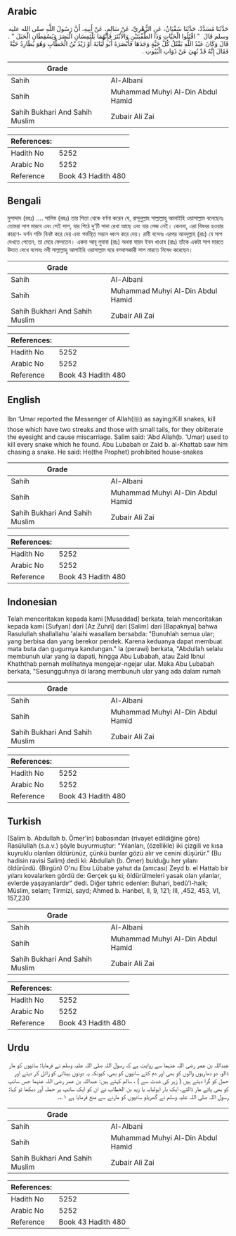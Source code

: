 ## Arabic


<div dir="rtl" lang="ar" style={{fontSize:'larger',backgroundColor:'#f8f9fa',padding:20}}>
حَدَّثَنَا مُسَدَّدٌ، حَدَّثَنَا سُفْيَانُ، عَنِ الزُّهْرِيِّ، عَنْ سَالِمٍ، عَنْ أَبِيهِ، أَنَّ رَسُولَ اللَّهِ صلى الله عليه وسلم قَالَ ‏ "‏ اقْتُلُوا الْحَيَّاتِ وَذَا الطُّفْيَتَيْنِ وَالأَبْتَرَ فَإِنَّهُمَا يَلْتَمِسَانِ الْبَصَرَ وَيُسْقِطَانِ الْحَبَلَ ‏"‏ ‏.‏ قَالَ وَكَانَ عَبْدُ اللَّهِ يَقْتُلُ كُلَّ حَيَّةٍ وَجَدَهَا فَأَبْصَرَهُ أَبُو لُبَابَةَ أَوْ زَيْدُ بْنُ الْخَطَّابِ وَهُوَ يُطَارِدُ حَيَّةً فَقَالَ إِنَّهُ قَدْ نُهِيَ عَنْ ذَوَاتِ الْبُيُوتِ ‏.‏
</div>
<div style={{backgroundColor:'#f8f9fa',padding:20, marginBottom: 10}}><table> <thead> <tr> <th>Grade</th> <th></th> </tr> </thead> <tbody> <tr><td>Sahih</td><td>Al-Albani</td></tr><tr><td>Sahih</td><td>Muhammad Muhyi Al-Din Abdul Hamid</td></tr><tr><td>Sahih Bukhari And Sahih Muslim</td><td>Zubair Ali Zai</td></tr></tbody></table><table> <thead> <tr> <th>References:</th> <th></th> </tr> </thead> <tbody><tr><td>Hadith No</td><td>5252</td></tr><tr><td>Arabic No</td><td>5252</td></tr><tr><td>Reference</td><td>Book 43 Hadith 480</td></tr></tbody></table></div>

## Bengali


<div dir="ltr" lang="bn" style={{fontSize:'larger',backgroundColor:'#f8f9fa',padding:20}}>
মুসাদ্দাদ (রহঃ) .... সালিম (রহঃ) তার পিতা থেকে বর্ণনা করেন যে, রাসূলুল্লাহ সাল্লাল্লাহু আলাইহি ওয়াসাল্লাম বলেছেনঃ তোমরা সাপ মারবে এবং সেই সাপ, যার পিঠে দু'টি সাদা রেখা আছে এবং যার লেজ নেই। কেননা, এরা বিষধর হওয়ার কারণে- দর্শন শক্তি বিনষ্ট করে দেয় এবং গর্ভস্থিত সন্তান ধ্বংস করে দেয়। রাবী বলেনঃ এরপর আবদুল্লাহ (রাঃ) যে সাপ দেখতে পেতেন, তা মেরে ফেলতেন। একদা আবূ লুবাবা (রাঃ) অথবা যায়দ ইবন খাওাব (রাঃ) তাঁকে একটা সাপ মারতে উদ্যত দেখে বলেনঃ নবী সাল্লাল্লাহু আলাইহি ওয়াসাল্লাম ঘরে বসবাসকারী সাপ মারতে নিষেধ করেছেন।
</div>
<div style={{backgroundColor:'#f8f9fa',padding:20, marginBottom: 10}}><table> <thead> <tr> <th>Grade</th> <th></th> </tr> </thead> <tbody> <tr><td>Sahih</td><td>Al-Albani</td></tr><tr><td>Sahih</td><td>Muhammad Muhyi Al-Din Abdul Hamid</td></tr><tr><td>Sahih Bukhari And Sahih Muslim</td><td>Zubair Ali Zai</td></tr></tbody></table><table> <thead> <tr> <th>References:</th> <th></th> </tr> </thead> <tbody><tr><td>Hadith No</td><td>5252</td></tr><tr><td>Arabic No</td><td>5252</td></tr><tr><td>Reference</td><td>Book 43 Hadith 480</td></tr></tbody></table></div>

## English


<div dir="ltr" lang="en" style={{fontSize:'larger',backgroundColor:'#f8f9fa',padding:20}}>
Ibn ‘Umar reported the Messenger of Allah(ﷺ) as saying:Kill snakes, kill those which have two streaks and those with small tails, for they obliterate the eyesight and cause miscarriage. Salim said: ‘Abd Allah(b. ‘Umar) used to kill every snake which he found. Abu Lubabah or Zaid b. al-Khattab saw him chasing a snake. He said: He(the Prophet) prohibited house-snakes
</div>
<div style={{backgroundColor:'#f8f9fa',padding:20, marginBottom: 10}}><table> <thead> <tr> <th>Grade</th> <th></th> </tr> </thead> <tbody> <tr><td>Sahih</td><td>Al-Albani</td></tr><tr><td>Sahih</td><td>Muhammad Muhyi Al-Din Abdul Hamid</td></tr><tr><td>Sahih Bukhari And Sahih Muslim</td><td>Zubair Ali Zai</td></tr></tbody></table><table> <thead> <tr> <th>References:</th> <th></th> </tr> </thead> <tbody><tr><td>Hadith No</td><td>5252</td></tr><tr><td>Arabic No</td><td>5252</td></tr><tr><td>Reference</td><td>Book 43 Hadith 480</td></tr></tbody></table></div>

## Indonesian


<div dir="ltr" lang="id" style={{fontSize:'larger',backgroundColor:'#f8f9fa',padding:20}}>
Telah menceritakan kepada kami [Musaddad] berkata, telah menceritakan kepada kami [Sufyan] dari [Az Zuhri] dari [Salim] dari [Bapaknya] bahwa Rasulullah shallallahu 'alaihi wasallam bersabda: "Bunuhlah semua ular; yang berbisa dan yang berekor pendek. Karena keduanya dapat membuat mata buta dan gugurnya kandungan." Ia (perawi) berkata, "Abdullah selalu membunuh ular yang ia dapati, hingga Abu Lubabah, atau Zaid Ibnul Khaththab pernah melihatnya mengejar-ngejar ular. Maka Abu Lubabah berkata, "Sesungguhnya di larang membunuh ular yang ada dalam rumah
</div>
<div style={{backgroundColor:'#f8f9fa',padding:20, marginBottom: 10}}><table> <thead> <tr> <th>Grade</th> <th></th> </tr> </thead> <tbody> <tr><td>Sahih</td><td>Al-Albani</td></tr><tr><td>Sahih</td><td>Muhammad Muhyi Al-Din Abdul Hamid</td></tr><tr><td>Sahih Bukhari And Sahih Muslim</td><td>Zubair Ali Zai</td></tr></tbody></table><table> <thead> <tr> <th>References:</th> <th></th> </tr> </thead> <tbody><tr><td>Hadith No</td><td>5252</td></tr><tr><td>Arabic No</td><td>5252</td></tr><tr><td>Reference</td><td>Book 43 Hadith 480</td></tr></tbody></table></div>

## Turkish


<div dir="ltr" lang="tr" style={{fontSize:'larger',backgroundColor:'#f8f9fa',padding:20}}>
(Salim b. Abdullah b. Ömer'in) babasından (rivayet edildiğine göre) Rasûlullah (s.a.v.) şöyle buyurmuştur: "Yılanları, (özellikle) iki çizgili ve kısa kuyruklu olanları öldürünüz, çünkü bunlar gözü alır ve cenini düşürür." (Bu hadisin ravisi Salim) dedi ki: Abdullah (b. Ömer) bulduğu her yılanı öldürürdü. (Birgün) O'nu Ebu Lübabe yahut da (amcası) Zeyd b. el Hattab bir yılanı kovalarken gördü de: Gerçek şu ki; öldürülmeleri yasak olan yılanlar, evlerde yaşayanlardır" dedi. Diğer tahric edenler: Buhari, bedû'l-halk; Müslim, selam; Tirmizi, sayd; Ahmed b. Hanbel, II, 9, 121; III, ,452, 453, VI, 157,230
</div>
<div style={{backgroundColor:'#f8f9fa',padding:20, marginBottom: 10}}><table> <thead> <tr> <th>Grade</th> <th></th> </tr> </thead> <tbody> <tr><td>Sahih</td><td>Al-Albani</td></tr><tr><td>Sahih</td><td>Muhammad Muhyi Al-Din Abdul Hamid</td></tr><tr><td>Sahih Bukhari And Sahih Muslim</td><td>Zubair Ali Zai</td></tr></tbody></table><table> <thead> <tr> <th>References:</th> <th></th> </tr> </thead> <tbody><tr><td>Hadith No</td><td>5252</td></tr><tr><td>Arabic No</td><td>5252</td></tr><tr><td>Reference</td><td>Book 43 Hadith 480</td></tr></tbody></table></div>

## Urdu


<div dir="rtl" lang="ur" style={{fontSize:'larger',backgroundColor:'#f8f9fa',padding:20}}>
عبداللہ بن عمر رضی اللہ عنہما سے روایت ہے کہ رسول اللہ صلی اللہ علیہ وسلم نے فرمایا: سانپوں کو مار ڈالو، دو دھاریوں والوں کو بھی اور دم کٹے سانپوں کو بھی، کیونکہ یہ دونوں بینائی کو زائل کر دیتے اور حمل کو گرا دیتے ہیں ( زہر کی شدت سے ) ، سالم کہتے ہیں: عبداللہ بن عمر رضی اللہ عنہما جس سانپ کو بھی پاتے مار ڈالتے، ایک بار ابولبابہ یا زید بن الخطاب نے ان کو ایک سانپ پر حملہ آور دیکھا تو کہا: رسول اللہ صلی اللہ علیہ وسلم نے گھریلو سانپوں کو مارنے سے منع فرمایا ہے ۱؎۔
</div>
<div style={{backgroundColor:'#f8f9fa',padding:20, marginBottom: 10}}><table> <thead> <tr> <th>Grade</th> <th></th> </tr> </thead> <tbody> <tr><td>Sahih</td><td>Al-Albani</td></tr><tr><td>Sahih</td><td>Muhammad Muhyi Al-Din Abdul Hamid</td></tr><tr><td>Sahih Bukhari And Sahih Muslim</td><td>Zubair Ali Zai</td></tr></tbody></table><table> <thead> <tr> <th>References:</th> <th></th> </tr> </thead> <tbody><tr><td>Hadith No</td><td>5252</td></tr><tr><td>Arabic No</td><td>5252</td></tr><tr><td>Reference</td><td>Book 43 Hadith 480</td></tr></tbody></table></div>